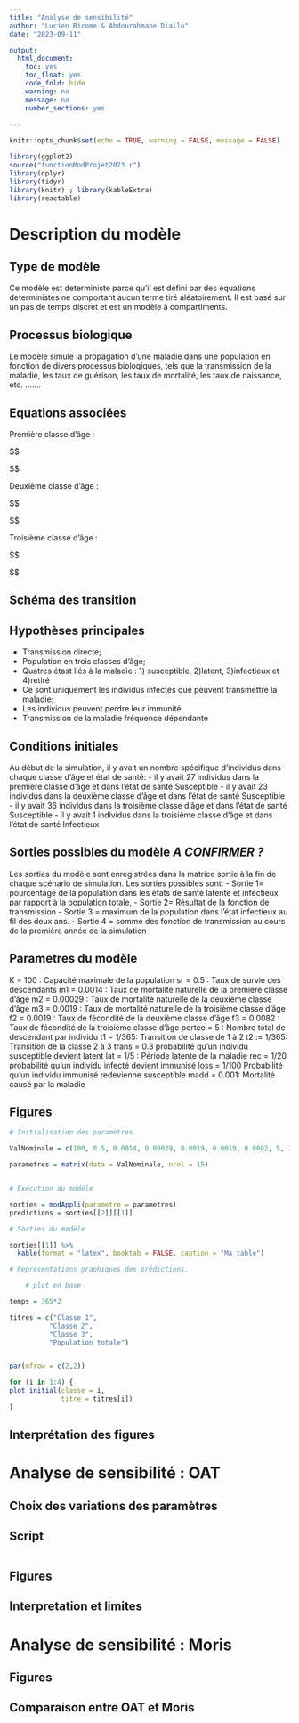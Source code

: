 ```yaml
---
title: "Analyse de sensibilité"
author: "Lucien Ricome & Abdourahmane Diallo"
date: "2023-09-11"

output: 
  html_document: 
    toc: yes
    toc_float: yes
    code_fold: hide
    warning: no
    message: no
    number_sections: yes
    
---
```

```r
knitr::opts_chunk$set(echo = TRUE, warning = FALSE, message = FALSE)
```


```r

library(ggplot2) 
source("functionModProjet2023.r")
library(dplyr)
library(tidyr)
library(knitr) ; library(kableExtra)
library(reactable)

```


# Description du modèle

## Type de modèle

Ce modèle est deterministe parce qu'il est défini par des équations deterministes ne comportant aucun terme tiré aléatoirement. Il est basé sur un pas de temps discret et est un modèle à compartiments.

## Processus biologique

Le modèle simule la propagation d'une maladie dans une population en fonction de divers processus biologiques, tels que la transmission de la maladie, les taux de guérison, les taux de mortalité, les taux de naissance, etc. …….

## Equations associées

Première classe d'âge : 

$$\begin{cases}
A_{S,t+1} = A_{S,t}\times(1-m_1-t-trans\times \frac{N_{I,t}}{N}) + loss \times A_{R,t} + max(0 , sr \times portée \times \sum_{i=1}^{4} B_{i, t} \times f_2 + \sum_{i=1}^{4} C_{i, t} \times f_3 \times (1- \frac{N}{K})) \\
A_{E,t+1} = A_{E,t}\times(1-m_1-t-lat) + trans \times A_{1,t} \times  A_{S,t} \times \frac{N_I}{N} \\
A_{I,t+1} = A_{I,t}\times(1-m_1-t-madd - rec) + lat \times A_{E,t} \\
A_{R,t+1} = A_{R,t}\times(1-m_1-t-loss) + rec \times A_{I,t} \\

\end{cases}$$

Deuxième classe d'âge : 

$$\begin{cases}

B_{S,t+1} = A_{S,t}\times t_1 + B_{S,t} \times (1-m_2 - t_2 - trans \times \frac{N_{I,t}}{N_t})+ loss \times B_{R,t} \\
B_{E,t+1} = A_{E,t}\times t_1 + B_{E,t} \times (1-m_2 - t_2 - lat) + trans \times B_{S,t} \times \frac {N_{I,t}}{N_t} \\
B_{I,t+1} = = A_{I,t}\times t_1 + B_{I,t} \times (1-m_2 - t_2 - madd - rec) + lat \times B_{2,t} \\
B_{R,t+1} = A_{R,t}\times t_1 + B_{R,t} \times (1-m_2 - t_2 - loss) + rec \times B_{3,t} \\

\end{cases}$$

Troisième classe d'âge : 
 
$$\begin{cases}

C_{S,t+1} = B_{S,t}\times t_2 + C_{S,t} \times (1-m_3 - trans \times \frac{N_{I,t}}{N_t}) + loss \times C_{R,t} \\
C_{E,t+1} = B_{E,t}\times t_2 + C_{E,t} \times (1-m_3 - lat) + trans \times C_{S,t} \times \frac {N_{I,t}}{N_t} \\
C_{I,t+1} = = B_{I,t}\times t_2 + C_{I,t} \times (1-m_3 -  madd - rec) + lat \times C_{2,t} \\
C_{R,t+1} = B_{R,t}\times t_2 + C_{R,t} \times (1-m_3 - t_2 - loss) + rec \times B_{3,t} \\

\end{cases}$$

## Schéma des transition

## Hypothèses principales
- Transmission directe;
- Population en trois classes d'âge;
- Quatres étast liés à la maladie : 1) susceptible, 2)latent, 3)infectieux et 4)retiré
- Ce sont uniquement les individus infectés que peuvent transmettre la maladie;
- Les individus peuvent perdre leur immunité
- Transmission de la maladie fréquence dépendante


## Conditions initiales
Au début de la simulation, il y avait un nombre spécifique d'individus dans chaque classe d'âge et état de santé:
- il y avait 27 individus dans la première classe d'âge et dans l'état de santé Susceptible
- il y avait 23 individus dans la deuxième classe d'âge et dans l'état de santé Susceptible
- il y avait 36 individus dans la troisième classe d'âge et dans l'état de santé Susceptible
- il y avait 1 individus dans la troisième classe d'âge et dans l'état de santé Infectieux


## Sorties possibles du modèle ***A CONFIRMER ?***
Les sorties du modèle sont enregistrées dans la matrice sortie à la fin de chaque scénario de simulation. Les sorties possibles sont:
- Sortie 1=  pourcentage de la population dans les états de santé latente et infectieux par rapport à la population totale,
- Sortie 2= Résultat de la fonction de transmission
- Sortie 3 = maximum de la population dans l'état infectieux au fil des deux ans.
- Sortie 4 = somme des fonction de transmission au cours de la première année de la simulation


## Parametres du modèle
K = 100 : Capacité maximale de la population
sr =  0.5 : Taux de survie des descendants
m1 =  0.0014 : Taux de mortalité naturelle de la première classe d’âge
m2 =  0.00029 : Taux de mortalité naturelle  de la deuxième classe d’âge
m3 =  0.0019 : Taux de mortalité naturelle  de la troisième classe d’âge
f2 = 0.0019 : Taux de fécondité de la deuxième classe d’âge
f3 =  0.0082 : Taux de fécondité de la troisième classe d’âge
portee =  5 : Nombre total de descendant par individu
t1 = 1/365: Transition de classe de 1 à 2
t2 := 1/365: Transition de la classe 2 à 3
trans =  0.3 probabilité qu’un individu susceptible devient latent
lat = 1/5 : Période latente de la maladie
rec =  1/20 probabilité qu’un individu infecté devient immunisé
loss = 1/100 Probabilité qu’un individu immunisé redevienne susceptible
madd = 0.001: Mortalité causé par la maladie


## Figures 

```r

# Initialisation des paramètres 

ValNominale = c(100, 0.5, 0.0014, 0.00029, 0.0019, 0.0019, 0.0082, 5, 1/365, 1/365, 0.3, 1/5, 1/20, 1/100, 0.001)

parametres = matrix(data = ValNominale, ncol = 15)


# Exécution du modèle

sorties = modAppli(parametre = parametres) 
predictions = sorties[[2]][[1]]

# Sorties du modèle

sorties[[1]] %>%
  kable(format = "latex", booktab = FALSE, caption = "Ma table")

# Représentations graphiques des prédictions.

    # plot en base

temps = 365*2

titres = c("Classe 1",
          "Classe 2",
          "Classe 3",
          "Population totale")


par(mfrow = c(2,2))

for (i in 1:4) {
plot_initial(classe = i, 
             titre = titres[i])
}


```

## Interprétation des figures



# Analyse de sensibilité : OAT


## Choix des variations des paramètres


## Script
```r




```


## Figures


## Interpretation et limites


# Analyse de sensibilité : Moris


## Figures

## Comparaison entre OAT et Moris


